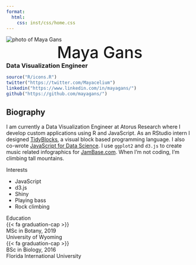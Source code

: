 ```yaml
---
format:
  html:
    css: inst/css/home.css
---
```


<section>

<div class="img-bio">
  <img class="author-photo" src="assets/mayagans.png" alt="photo of Maya Gans"/>
  <h2 style='font-size:2.7rem;font-weight:500!important;text-align:center!important;margin:0!important;padding:0!important;'>Maya Gans</h2>
  <h3 style="margin:0!important;padding:0!important;">Data Visualization Engineer</h3>
  <div class="social">
```r
source("R/icons.R")
twitter("https://twitter.com/Mayacelium")
linkedin("https://www.linkedin.com/in/mayagans/")
github("https://github.com/mayagans/")
```
  </div>
</div>

<div class="bio">
<h1>Biography</h1>

I am currently a Data Visualization Engineer at Atorus Research where I develop custom applications using R and JavaScript. As an RStudio intern I designed [TidyBlocks](https://tidyblocks.tech), a visual block based programming language. I also co-wrote [JavaScript for Data Science](https://js4ds.org). I use `ggplot2` and `d3.js` to create music related infographics for [JamBase.com](https://www.jambase.com/article/new-orleans-jazz-fest-after-dark-deep-dive). When I'm not coding, I'm climbing tall mountains.

  <div class="activities">
    
  <div class="interests">
  <span class="activity">Interests</span>
  <ul>
   <li>JavaScript</li>
   <li>d3.js</li>
   <li>Shiny</li>
   <li>Playing bass</li>
   <li>Rock climbing</li>
  </ul>
  </div>
  
<div class="education">
  <span class="activity">Education</span>
<div class="education-element">
<div class="icon">{{< fa graduation-cap >}}</div>
<div class="degree">MSc in Botany, 2019</div>
<div class="school">University of Wyoming</div>
</div>

<div class="education-element">
<div class="icon">{{< fa graduation-cap >}}</div>
<div class="degree">BSc in Biology, 2016</div>
<div class="school">Florida International University</div>
</div>
</div>
  
</div>
</div>

</section>